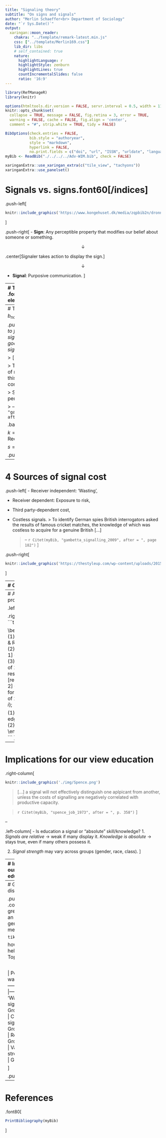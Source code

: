 ```yaml
---
title: "Signaling theory"
subtitle: "On signs and signals"
author: "Merlin Schaeffer<br> Department of Sociology"
date: "`r Sys.Date()`"
output: 
  xaringan::moon_reader:
    chakra: "../template/remark-latest.min.js"
    css: ["../template/Merlin169.css"]
    lib_dir: libs
    # self_contained: true
    nature:
      highlightLanguage: r
      highlightStyle: zenburn
      highlightLines: true
      countIncrementalSlides: false
      ratio: '16:9'
---
```

```r
library(RefManageR)
library(knitr)

options(htmltools.dir.version = FALSE, servr.interval = 0.5, width = 115, digits = 3)
knitr::opts_chunk$set(
  collapse = TRUE, message = FALSE, fig.retina = 3, error = TRUE,
  warning = FALSE, cache = FALSE, fig.align = 'center',
  comment = "#", strip.white = TRUE, tidy = FALSE)

BibOptions(check.entries = FALSE, 
           bib.style = "authoryear", 
           style = "markdown",
           hyperlink = FALSE,
           no.print.fields = c("doi", "url", "ISSN", "urldate", "language", "note", "isbn", "volume"))
myBib <- ReadBib("./../../../Adv-WIM.bib", check = FALSE)

xaringanExtra::use_xaringan_extra(c("tile_view", "tachyons"))
xaringanExtra::use_panelset()
```
# Signals vs. signs.font60[/indices]

.push-left[
```r
knitr::include_graphics('https://www.kongehuset.dk/media/zqpbib2n/dronning_margrethe_2020_medum.jpg')
```
]

.push-right[
- **Sign**: Any perceptible property that modifies our belief about someone or something.


$$\downarrow$$

.center[Signaler takes action to display the sign.]

$$\downarrow$$

- **Signal**: Purposive communication.
]

---
# The problem .font60[.alert[Necessary element of signaling!]]

.push-left[
```r
knitr::include_graphics('https://ejendroem.dk/wp-content/uploads/2019/07/Ejendr%C3%B8m_15-1024x683.jpg')
```

```r
knitr::include_graphics('https://www.mrroof.com/wp-content/uploads/2020/02/mold-water-damage.jpg')
```
]

.push-right[
1. Mægler/**Signaler benefits**, if Køber/Receiver buys.

2. Køber/**Receiver only benefits, if** Mægler/**Signaler can be trusted** that the house has quality $k$ (no rot under the roof).

- If house has $k$, Mægler's and Køber's interest are aligned (both benefit). 

- If $\text{non-}k$, Køber may be deceived (only Mægler benefits).
]

---
# The solution: $b_{k} > s > b_{\text{non-}k}$

.push-left[
> *If* $s$ *is too costly to fake for all or most* $\text{non-}k$ *signalers then observing* $s$ *is good evidence that the signaler has* $k$.

> [...]

> The higher the proportion of $\text{non-}k$ signalers who use this signal the less conclusive is the evidence. 

> Signals that approach near perfection exist but are rare.

> -- `r Citet(myBib, "gambetta_signalling_2009", after = ", page 173ff.")`

.backgrnote[
$b = \text{Benefit}$

$k = \text{Property desired by Receiver}$

$s = \text{Cost of faking signal}$
]
]

.push-right[
```r
knitr::include_graphics('https://img.gifglobe.com/grabs/montypython/MontyPythonsLifeOfBrian/gif/7wAXSbinjXvQ.gif')
```
.center[
Non-working signal: $b_{k} > s < b_{\text{non-}k}$
]]

---
# 4 Sources of signal cost

.push-left[
- Receiver independent: 'Wasting',

- Receiver dependent: Exposure to risk,

- Third party-dependent cost,

- Costless signals.
  > To identify German spies British interrogators asked the results of famous cricket matches, the knowledge of which was costless to acquire for a genuine British [...]
  
  > -- `r Citet(myBib, "gambetta_signalling_2009", after = ", page 182")`
]

.push-right[
```r
knitr::include_graphics('https://thestyleup.com/wp-content/uploads/2015/09/mora-gang.jpg')
```
]

---
# Origin

.push-left[
```r
knitr::include_graphics('./img/Gambetta1.png')
```
.center[.backgrnote[*Source*: `r Citet(myBib, "gambetta_signalling_2009")`]]
]

.push-right[
```r
knitr::include_graphics('https://www.amlu.com/wp-content/uploads/2022/03/a-look-russian-billionaire-andrey-melnichenkos-sailing-yacht-a-55.jpg')
```
]

---
# As a scientific program

.left-column[
```r
knitr::include_graphics('../2-Skills-and-Resources/img/Paris.JPG')
```
]

.right-column[
```tikz
\usetikzlibrary{shapes,decorations,arrows,calc,arrows.meta,fit,positioning}
\tikzset{
    -Latex,auto,node distance =1 cm and 1 cm,semithick,
    state/.style ={ellipse, draw, minimum width = 0.7 cm},
    point/.style = {circle, draw, inner sep=0.04cm,fill,node contents={}},
    bidirected/.style={Latex-Latex,dashed},
    el/.style = {inner sep=2pt, align=left, sloped}
}

\begin{tikzpicture}
\sffamily
    \node[state] (1) at (0,0) {Skills \& Resources of $i$};
    \node[state] (2) [red, right = of 1] {Signaling of $i$};
    \node[state] (3) [red, above = of 2] {Receiver $j$ responds};
    \node[state] (4) [red, below = of 2] {Signaling cost for $i$};
    \node[state] (5) [right = of 2] {Benefit for $i$};

    \path (1) edge  (4);
    \path (3) edge  (5);
    \path (4) edge  (2);
    \path (2) edge  (3);
\end{tikzpicture}
```
]

---
# Implications for our view education

.right-column[
```r
knitr::include_graphics('./img/Spence.png')
```

> [...] a signal will not effectively distinguish one aplpicant from another, unless the costs of signalling are negatively correlated with productive capacity.

> `r Citet(myBib, "spence_job_1973", after = ", p. 358")`
]

--

.left-column[
- Is education a signal or "absolute" skill/knowledge?
  1. *Signals are relative* $\rightarrow$ weak if many display it. *Knowledge is absolute* $\rightarrow$ stays true, even if many others possess it.
  
  2. *Signal strength* may vary across groups (gender, race, class).
]

---
# Implications for our view education

.right-column[
<iframe src="https://ourworldindata.org/grapher/share-of-the-population-with-completed-tertiary-education?time=2010" loading="lazy" style="width: 100%; height: 500px; border: 0px none;"></iframe>
]

.left-column[
- Is education a signal or "absolute" skill/knowledge?
  1. *Signals are relative* $\rightarrow$ weak if many display it. *Knowledge is absolute* $\rightarrow$ stays true, even if many others possess it.
  
  2. *Signal strength* may vary across groups (gender, race, class).
]

---
# Group discussion

.push-left[
.content-box-green[
Taken as an inequality-generating mechanism, 

```tikz
```

how can signaling help us explain Topic 1-2?
]

<br>

|                          Power | Ethnic wage gap |
-------------------------|---------|---------|
'Wasting' signs/signals  | Group 1 | Group 5 |
Costless signs/signals   | Group 2 | Group 6 |
Receivers                | Group 3 | Group 7 |
Varying signal strength  | Group 4 | Group 8 |

]

.push-right[
```r
knitr::include_graphics('https://www.educationworld.in/wp-content/uploads/2018/04/gd.jpg')
```
]

---
# References

.font80[
```r
PrintBibliography(myBib)
```
]
